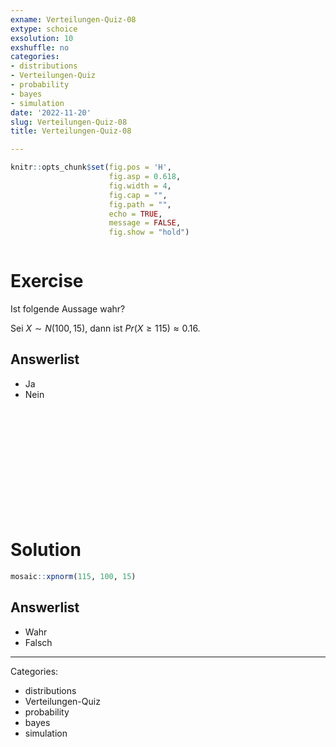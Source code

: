 ```yaml
---
exname: Verteilungen-Quiz-08
extype: schoice
exsolution: 10
exshuffle: no
categories:
- distributions
- Verteilungen-Quiz
- probability
- bayes
- simulation
date: '2022-11-20'
slug: Verteilungen-Quiz-08
title: Verteilungen-Quiz-08

---
```






```r
knitr::opts_chunk$set(fig.pos = 'H',
                      fig.asp = 0.618,
                      fig.width = 4,
                      fig.cap = "", 
                      fig.path = "",
                      echo = TRUE,
                      message = FALSE,
                      fig.show = "hold")



```






# Exercise

Ist folgende Aussage wahr?

Sei $X \sim N(100,15)$, dann ist $Pr(X \ge 115) \approx 0.16$.


Answerlist
----------
* Ja
* Nein



</br>
</br>
</br>
</br>
</br>
</br>
</br>
</br>
</br>
</br>

# Solution


```r
mosaic::xpnorm(115, 100, 15)
```




Answerlist
----------






* Wahr
* Falsch





---

Categories: 

- distributions
- Verteilungen-Quiz
- probability
- bayes
- simulation

